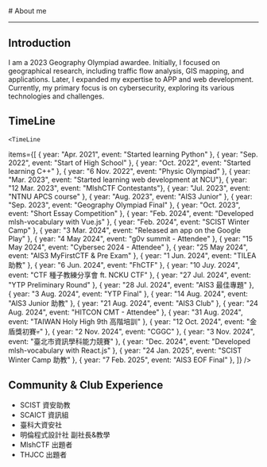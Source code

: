 
<BaseLayout title="About">
  <BaseCard title="About">
# About me

---

## Introduction

I am a 2023 Geography Olympiad awardee. Initially, I focused on geographical research, including traffic flow analysis, GIS mapping, and applications. Later, I expanded my expertise to APP and web development. Currently, my primary focus is on cybersecurity, exploring its various technologies and challenges.
## TimeLine

    <TimeLine

items={[
{ year: "Apr. 2021", event: "Started learning Python" },
{ year: "Sep. 2022", event: "Start of High School" },
{ year: "Oct. 2022", event: "Started learning C++" },
{ year: "6 Nov. 2022", event: "Physic Olympiad" },
{ year: "Mar. 2023", event: "Started learning web development at NCU"},
{ year: "12 Mar. 2023", event: "MlshCTF Contestants"},
{ year: "Jul. 2023", event: "NTNU APCS course" },
{ year: "Aug. 2023", event: "AIS3 Junior" },
{ year: "Sep. 2023", event: "Geography Olympiad Final" },
{ year: "Oct. 2023", event: "Short Essay Competition" },
{ year: "Feb. 2024", event: "Developed mlsh-vocabulary with Vue.js" },
{ year: "Feb. 2024", event: "SCIST Winter Camp" },
{ year: "3 Mar. 2024", event: "Released an app on the Google Play" },
{ year: "4 May 2024", event: "g0v summit - Attendee" },
{ year: "15 May 2024", event: "Cybersec 2024 - Attendee" },
{ year: "25 May 2024", event: "AIS3 MyFirstCTF & Pre Exam" },
{ year: "1 Jun. 2024", event: "TILEA 助教" },
{ year: "6 Jun. 2024", event: "FhCTF" },
{ year: "10 Juy. 2024", event: "CTF 種子教練分享會 ft. NCKU CTF" },
{ year: "27 Jul. 2024", event: "YTP Preliminary Round" },
{ year: "28 Jul. 2024", event: "AIS3 最佳專題" },
{ year: "3 Aug. 2024", event: "YTP Final" },
{ year: "14 Aug. 2024", event: "AIS3 Junior 助教" },
{ year: "21 Aug. 2024", event: "AIS3 Club" },
{ year: "24 Aug. 2024", event: "HITCON CMT - Attendee" },
{ year: "31 Aug. 2024", event: "TAIWAN Holy High 9th 高階培訓" },
{ year: "12 Oct. 2024", event: "金盾獎初賽💀" },
{ year: "2 Nov. 2024", event: "CGGC" },
{ year: "3 Nov. 2024", event: "臺北市資訊學科能力競賽" },
{ year: "Dec. 2024", event: "Developed mlsh-vocabulary with React.js" },
{ year: "24 Jan. 2025", event: "SCIST Winter Camp 助教" },
{ year: "7 Feb. 2025", event: "AIS3 EOF Final" },
]}
/>
## Community & Club Experience
 - SCIST 資安助教
 - SCAICT 資訊組
 - 臺科大資安社
 - 明倫程式設計社 副社長&教學
 - MlshCTF 出題者
 - THJCC 出題者
  </BaseCard>
</BaseLayout>
